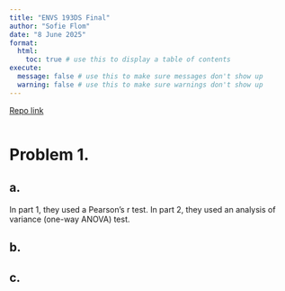 ```yaml
---
title: "ENVS 193DS Final"
author: "Sofie Flom"
date: "8 June 2025"
format:
  html:
    toc: true # use this to display a table of contents
execute:
  message: false # use this to make sure messages don't show up
  warning: false # use this to make sure warnings don't show up
---
```

[Repo link](https://github.com/sofie-f7/ENVS-193DS_spring-2025_final)

```r

```

# Problem 1. 

## a. 

In part 1, they used a Pearson's r test. In part 2, they used an analysis of variance (one-way ANOVA) test. 

## b. 



## c. 
